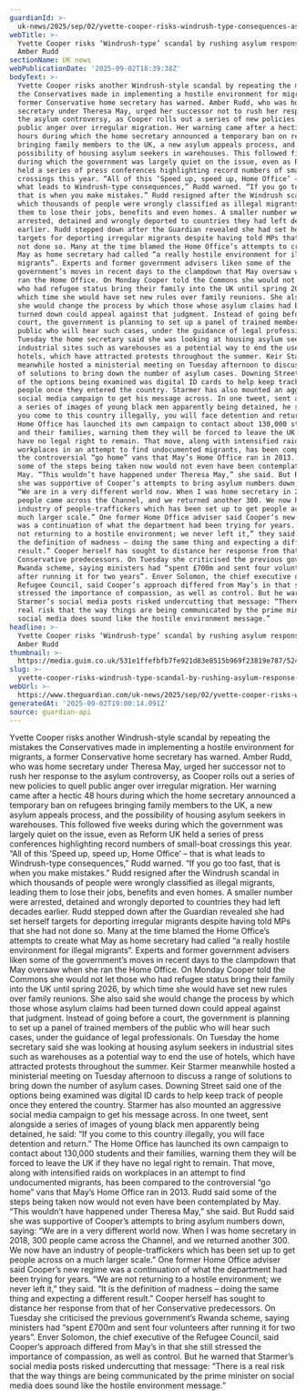 ```yaml
---
guardianId: >-
  uk-news/2025/sep/02/yvette-cooper-risks-windrush-type-consequences-asylum-migration-amber-rudd
webTitle: >-
  Yvette Cooper risks ‘Windrush-type’ scandal by rushing asylum response, says
  Amber Rudd
sectionName: UK news
webPublicationDate: '2025-09-02T18:39:38Z'
bodyText: >-
  Yvette Cooper risks another Windrush-style scandal by repeating the mistakes
  the Conservatives made in implementing a hostile environment for migrants, a
  former Conservative home secretary has warned. Amber Rudd, who was home
  secretary under Theresa May, urged her successor not to rush her response to
  the asylum controversy, as Cooper rolls out a series of new policies to quell
  public anger over irregular migration. Her warning came after a hectic 48
  hours during which the home secretary announced a temporary ban on refugees
  bringing family members to the UK, a new asylum appeals process, and the
  possibility of housing asylum seekers in warehouses. This followed five weeks
  during which the government was largely quiet on the issue, even as Reform UK
  held a series of press conferences highlighting record numbers of small-boat
  crossings this year. “All of this ‘Speed up, speed up, Home Office’ – that is
  what leads to Windrush-type consequences,” Rudd warned. “If you go too fast,
  that is when you make mistakes.” Rudd resigned after the Windrush scandal in
  which thousands of people were wrongly classified as illegal migrants, leading
  them to lose their jobs, benefits and even homes. A smaller number were
  arrested, detained and wrongly deported to countries they had left decades
  earlier. Rudd stepped down after the Guardian revealed she had set herself
  targets for deporting irregular migrants despite having told MPs that she had
  not done so. Many at the time blamed the Home Office’s attempts to create what
  May as home secretary had called “a really hostile environment for illegal
  migrants”. Experts and former government advisers liken some of the
  government’s moves in recent days to the clampdown that May oversaw when she
  ran the Home Office. On Monday Cooper told the Commons she would not let those
  who had refugee status bring their family into the UK until spring 2026, by
  which time she would have set new rules over family reunions. She also said
  she would change the process by which those whose asylum claims had been
  turned down could appeal against that judgment. Instead of going before a
  court, the government is planning to set up a panel of trained members of the
  public who will hear such cases, under the guidance of legal professionals. On
  Tuesday the home secretary said she was looking at housing asylum seekers in
  industrial sites such as warehouses as a potential way to end the use of
  hotels, which have attracted protests throughout the summer. Keir Starmer
  meanwhile hosted a ministerial meeting on Tuesday afternoon to discuss a range
  of solutions to bring down the number of asylum cases. Downing Street said one
  of the options being examined was digital ID cards to help keep track of
  people once they entered the country. Starmer has also mounted an aggressive
  social media campaign to get his message across. In one tweet, sent alongside
  a series of images of young black men apparently being detained, he said: “If
  you come to this country illegally, you will face detention and return.” The
  Home Office has launched its own campaign to contact about 130,000 students
  and their families, warning them they will be forced to leave the UK if they
  have no legal right to remain. That move, along with intensified raids on
  workplaces in an attempt to find undocumented migrants, has been compared to
  the controversial “go home” vans that May’s Home Office ran in 2013. Rudd said
  some of the steps being taken now would not even have been contemplated by
  May. “This wouldn’t have happened under Theresa May,” she said. But Rudd said
  she was supportive of Cooper’s attempts to bring asylum numbers down, saying:
  “We are in a very different world now. When I was home secretary in 2018, 300
  people came across the Channel, and we returned another 300. We now have an
  industry of people-traffickers which has been set up to get people across on a
  much larger scale.” One former Home Office adviser said Cooper’s new regime
  was a continuation of what the department had been trying for years. “We are
  not returning to a hostile environment; we never left it,” they said. “It is
  the definition of madness – doing the same thing and expecting a different
  result.” Cooper herself has sought to distance her response from that of her
  Conservative predecessors. On Tuesday she criticised the previous government’s
  Rwanda scheme, saying ministers had “spent £700m and sent four volunteers
  after running it for two years”. Enver Solomon, the chief executive of the
  Refugee Council, said Cooper’s approach differed from May’s in that she still
  stressed the importance of compassion, as well as control. But he warned that
  Starmer’s social media posts risked undercutting that message: “There is a
  real risk that the way things are being communicated by the prime minister on
  social media does sound like the hostile environment message.”
headline: >-
  Yvette Cooper risks ‘Windrush-type’ scandal by rushing asylum response, says
  Amber Rudd
thumbnail: >-
  https://media.guim.co.uk/531e1ffefbfb7fe921d83e8515b969f23819e787/524_0_5583_4465/500.jpg
slug: >-
  yvette-cooper-risks-windrush-type-scandal-by-rushing-asylum-response-says-amber-rudd
webUrl: >-
  https://www.theguardian.com/uk-news/2025/sep/02/yvette-cooper-risks-windrush-type-consequences-asylum-migration-amber-rudd
generatedAt: '2025-09-02T19:00:14.091Z'
source: guardian-api
---
```

Yvette Cooper risks another Windrush-style scandal by repeating the mistakes the Conservatives made in implementing a hostile environment for migrants, a former Conservative home secretary has warned. Amber Rudd, who was home secretary under Theresa May, urged her successor not to rush her response to the asylum controversy, as Cooper rolls out a series of new policies to quell public anger over irregular migration. Her warning came after a hectic 48 hours during which the home secretary announced a temporary ban on refugees bringing family members to the UK, a new asylum appeals process, and the possibility of housing asylum seekers in warehouses. This followed five weeks during which the government was largely quiet on the issue, even as Reform UK held a series of press conferences highlighting record numbers of small-boat crossings this year. “All of this ‘Speed up, speed up, Home Office’ – that is what leads to Windrush-type consequences,” Rudd warned. “If you go too fast, that is when you make mistakes.” Rudd resigned after the Windrush scandal in which thousands of people were wrongly classified as illegal migrants, leading them to lose their jobs, benefits and even homes. A smaller number were arrested, detained and wrongly deported to countries they had left decades earlier. Rudd stepped down after the Guardian revealed she had set herself targets for deporting irregular migrants despite having told MPs that she had not done so. Many at the time blamed the Home Office’s attempts to create what May as home secretary had called “a really hostile environment for illegal migrants”. Experts and former government advisers liken some of the government’s moves in recent days to the clampdown that May oversaw when she ran the Home Office. On Monday Cooper told the Commons she would not let those who had refugee status bring their family into the UK until spring 2026, by which time she would have set new rules over family reunions. She also said she would change the process by which those whose asylum claims had been turned down could appeal against that judgment. Instead of going before a court, the government is planning to set up a panel of trained members of the public who will hear such cases, under the guidance of legal professionals. On Tuesday the home secretary said she was looking at housing asylum seekers in industrial sites such as warehouses as a potential way to end the use of hotels, which have attracted protests throughout the summer. Keir Starmer meanwhile hosted a ministerial meeting on Tuesday afternoon to discuss a range of solutions to bring down the number of asylum cases. Downing Street said one of the options being examined was digital ID cards to help keep track of people once they entered the country. Starmer has also mounted an aggressive social media campaign to get his message across. In one tweet, sent alongside a series of images of young black men apparently being detained, he said: “If you come to this country illegally, you will face detention and return.” The Home Office has launched its own campaign to contact about 130,000 students and their families, warning them they will be forced to leave the UK if they have no legal right to remain. That move, along with intensified raids on workplaces in an attempt to find undocumented migrants, has been compared to the controversial “go home” vans that May’s Home Office ran in 2013. Rudd said some of the steps being taken now would not even have been contemplated by May. “This wouldn’t have happened under Theresa May,” she said. But Rudd said she was supportive of Cooper’s attempts to bring asylum numbers down, saying: “We are in a very different world now. When I was home secretary in 2018, 300 people came across the Channel, and we returned another 300. We now have an industry of people-traffickers which has been set up to get people across on a much larger scale.” One former Home Office adviser said Cooper’s new regime was a continuation of what the department had been trying for years. “We are not returning to a hostile environment; we never left it,” they said. “It is the definition of madness – doing the same thing and expecting a different result.” Cooper herself has sought to distance her response from that of her Conservative predecessors. On Tuesday she criticised the previous government’s Rwanda scheme, saying ministers had “spent £700m and sent four volunteers after running it for two years”. Enver Solomon, the chief executive of the Refugee Council, said Cooper’s approach differed from May’s in that she still stressed the importance of compassion, as well as control. But he warned that Starmer’s social media posts risked undercutting that message: “There is a real risk that the way things are being communicated by the prime minister on social media does sound like the hostile environment message.”
